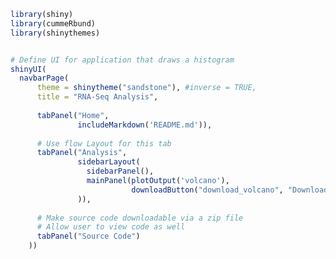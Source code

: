 ```r
library(shiny)
library(cummeRbund)
library(shinythemes)


# Define UI for application that draws a histogram
shinyUI(
  navbarPage(
      theme = shinytheme("sandstone"), #inverse = TRUE,
      title = "RNA-Seq Analysis",
      
      tabPanel("Home",
               includeMarkdown('README.md')),
      
      # Use flow Layout for this tab
      tabPanel("Analysis",
               sidebarLayout(
                 sidebarPanel(),
                 mainPanel(plotOutput('volcano'),
                           downloadButton("download_volcano", "Download Plot"))
               )),
      
      # Make source code downloadable via a zip file
      # Allow user to view code as well
      tabPanel("Source Code")
    ))


```